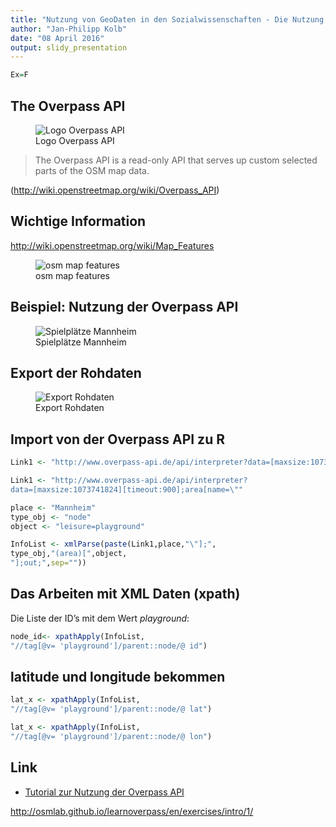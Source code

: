 ```yaml
---
title: "Nutzung von GeoDaten in den Sozialwissenschaften - Die Nutzung von Programmierschnittstellen"
author: "Jan-Philipp Kolb"
date: "08 April 2016"
output: slidy_presentation
---
```


```r
Ex=F
```



## The Overpass API

![Logo Overpass API](figure/400px-Overpass_API_logo.svg.png)

>The Overpass API is a read-only API that serves up custom selected parts of the OSM map data.

(<http://wiki.openstreetmap.org/wiki/Overpass_API>)

## Wichtige Information 

<http://wiki.openstreetmap.org/wiki/Map_Features>

![osm map features](figure/overpass-osm-disney.png)


## Beispiel: Nutzung der Overpass API

![Spielplätze Mannheim](figure/BSPoverpassMannheim.PNG)

## Export der Rohdaten

![Export Rohdaten](figure/OverpassExportRohdaten.PNG)

## Import von der Overpass API zu R

```r
Link1 <- "http://www.overpass-api.de/api/interpreter?data=[maxsize:1073741824][timeout:900];area[name=\""
```

```r
Link1 <- "http://www.overpass-api.de/api/interpreter?
data=[maxsize:1073741824][timeout:900];area[name=\""
```

```r
place <- "Mannheim"
type_obj <- "node"
object <- "leisure=playground"

InfoList <- xmlParse(paste(Link1,place,"\"];",
type_obj,"(area)[",object,
"];out;",sep=""))
```


## Das Arbeiten mit XML Daten (xpath)

Die Liste der ID's mit dem Wert *playground*:

```r
node_id<- xpathApply(InfoList,
"//tag[@v= 'playground']/parent::node/@ id")
```

## latitude und longitude bekommen

```r
lat_x <- xpathApply(InfoList,
"//tag[@v= 'playground']/parent::node/@ lat")
```

```r
lat_x <- xpathApply(InfoList,
"//tag[@v= 'playground']/parent::node/@ lon")
```

## Link

- [Tutorial zur Nutzung der Overpass API](http://osmlab.github.io/learnoverpass/en/exercises/intro/1/)

<http://osmlab.github.io/learnoverpass/en/exercises/intro/1/>
